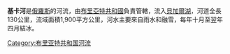 {{Expand|time=2013-02-10T13:41:11+00:00 }}
'''基卡河'''是[[俄羅斯|俄羅斯]]的河流，由[[布里亞特共和國|布里亞特共和國]]負責管轄，流入[[貝加爾湖|貝加爾湖]]，河道全長130公里，流域面積1,900平方公里，河水主要來自雨水和融雪，每年十月至翌年四月結冰。

{{Russia-geo-stub}}
[[Category:布里亚特共和国河流|Category:布里亚特共和国河流]]